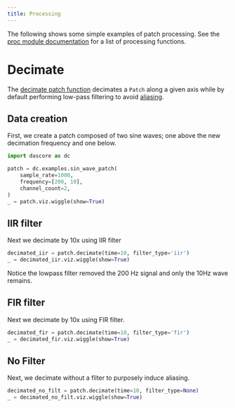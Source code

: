 ```yaml
---
title: Processing
---
```

The following shows some simple examples of patch processing. See the
[proc module documentation](`dascore.proc`) for a list of processing functions.

# Decimate

The [decimate patch function](`dascore.Patch.decimate`) decimates a `Patch`
along a given axis while by default performing low-pass filtering to avoid
[aliasing](https://en.wikipedia.org/wiki/Aliasing).

## Data creation

First, we create a patch composed of two sine waves; one above the new
decimation frequency and one below.

```python
import dascore as dc

patch = dc.examples.sin_wave_patch(
    sample_rate=1000,
    frequency=[200, 10],
    channel_count=2,
)
_ = patch.viz.wiggle(show=True)
```

## IIR filter

Next we decimate by 10x using IIR filter

```python
decimated_iir = patch.decimate(time=10, filter_type='iir')
_ = decimated_iir.viz.wiggle(show=True)
```

Notice the lowpass filter removed the 200 Hz signal and only
the 10Hz wave remains.

## FIR filter

Next we decimate by 10x using FIR filter.

```python
decimated_fir = patch.decimate(time=10, filter_type='fir')
_ = decimated_fir.viz.wiggle(show=True)
```

## No Filter

Next, we decimate without a filter to purposely induce aliasing.

```python
decimated_no_filt = patch.decimate(time=10, filter_type=None)
_ = decimated_no_filt.viz.wiggle(show=True)
```
